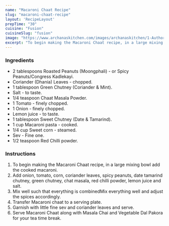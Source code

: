 ---
name: "Macaroni Chaat Recipe"
slug: "macaroni-chaat-recipe"
layout: 'RecipeLayout'
prepTime: "30"
cuisine: "Fusion"
cuisineSlug: "fusion"
image: "https://www.archanaskitchen.com/images/archanaskitchen/1-Author/Smitha-Kalluraya/Macaroni_chaat_recipe.jpg"
excerpt: "To begin making the Macaroni Chaat recipe, in a large mixing bowl add the cooked macaroni"
---

### Ingredients

- 2 tablespoons Roasted Peanuts (Moongphali) - or Spicy Peanuts/Congress Kadlekayi.
- Coriander (Dhania) Leaves - chopped.
- 1 tablespoon Green Chutney (Coriander & Mint).
- Salt - to taste.
- 1/4 teaspoon Chaat Masala Powder.
- 1 Tomato - finely chopped.
- 1 Onion - finely chopped.
- Lemon juice - to taste.
- 1 tablespoon Sweet Chutney (Date & Tamarind).
- 1 cup Macaroni pasta - cooked.
- 1/4 cup Sweet corn - steamed.
- Sev - Fine one.
- 1/2 teaspoon Red Chilli powder.

### Instructions

1. To begin making the Macaroni Chaat recipe, in a large mixing bowl add the cooked macaroni.
1. Add onion, tomato, corn, coriander leaves, spicy peanuts, date tamarind chutney, green chutney, chat masala, red chilli powder, lemon juice and salt.
1. Mix well such that everything is combinedMix everything well and adjust the spices accordingly.
1. Transfer Macaroni chaat to a serving plate.
1. Garnish with little fine sev and coriander leaves and serve.
1. Serve Macaroni Chaat along with Masala Chai and Vegetable Dal Pakora for your tea time break.

